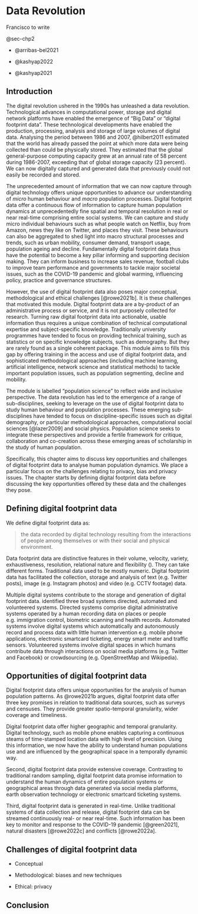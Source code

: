 # Data Revolution {#sec-chp2}

Francisco to write

@sec-chp2

-   @arribas-bel2021

-   @kashyap2022

-   @kashyap2021

## Introduction

The digital revolution ushered in the 1990s has unleashed a data revolution. Technological advances in computational power, storage and digital network platforms have enabled the emergence of "Big Data" or "digital footprint data". These technological developments have enabled the production, processing, analysis and storage of large volumes of digital data. Analysing the period between 1986 and 2007, @hilbert2011 estimated that the world has already passed the point at which more data were being collected than could be physically stored. They estimated that the global general-purpose computing capacity grew at an annual rate of 58 percent during 1986-2007, exceeding that of global storage capacity (23 percent). We can now digitally captured and generated data that previously could not easily be recorded and stored.

The unprecedented amount of information that we can now capture through digital technology offers unique opportunities to advance our understanding of *micro* human behaviour and *macro* population processes. Digital footprint data offer a continuous flow of information to capture human population dynamics at unprecedentedly fine spatial and temporal resolution in real or near real-time comprising entire social systems. We can capture and study micro individual behaviours such as what people watch on Netflix, buy from Amazon, news they like on Twitter, and places they visit. These behaviours can also be aggregated to shed light into macro structural processes and trends, such as urban mobility, consumer demand, transport usage, population ageing and decline. Fundamentally digital footprint data thus have the potential to become a key pillar informing and supporting decision making. They can inform business to increase sales revenue, football clubs to improve team performance and governments to tackle major societal issues, such as the COVID-19 pandemic and global warming, influencing policy, practice and governance structures.

However, the use of digital footprint data also poses major conceptual, methodological and ethical challenges [@rowe2021b]. It is these challenges that motivated this module. Digital footprint data are a by-product of an administrative process or service, and it is not purposely collected for research. Turning raw digital footprint data into actionable, usable information thus requires a unique combination of technical computational expertise and subject-specific knowledge. Traditionally university programmes have tended to focus on providing technical training, such as statistics or on specific knowledge subjects, such as demography. But they are rarely found as a single coherent package. This module aims to fills this gap by offering training in the access and use of digital footprint data, and sophisticated methodological approaches (including machine learning, artificial intelligence, network science and statistical methods) to tackle important population issues, such as population segmenting, decline and mobility.

The module is labelled "population science" to reflect wide and inclusive perspective. The data revolution has led to the emergence of a range of sub-disciplines, seeking to leverage on the use of digital footprint data to study human behaviour and population processes. These emerging sub-disciplines have tended to focus on discipline-specific issues such as digital demography, or particular methodological approaches, computational social sciences [@lazer2009] and social physics. Population science seeks to integrate these perspectives and provide a fertile framework for critique, collaboration and co-creation across these emerging areas of scholarship in the study of human population.

Specifically, this chapter aims to discuss key opportunities and challenges of digital footprint data to analyse human population dynamics. We place a particular focus on the challenges relating to privacy, bias and privacy issues. The chapter starts by defining digital footprint data before discussing the key opportunities offered by these data and the challenges they pose.

## Defining digital footprint data

We define digital footprint data as:

> the data recorded by digital technology resulting from the interactions of people among themselves or with their social and physical environment.

Data footprint data are distinctive features in their volume, velocity, variety, exhaustiveness, resolution, relational nature and flexibility (<!--# Kitchin -->). They can take different forms. Traditional data used to be mostly numeric. Digital footprint data has facilitated the collection, storage and analysis of text (e.g. Twitter posts), image (e.g. Instagram photos) and video (e.g. CCTV footage) data.

Multiple digital systems contribute to the storage and generation of digital footprint data. <!--# Kitchin --> identified three broad systems directed, automated and volunteered systems. Directed systems comprise digital administrative systems operated by a human recording data on places or people e.g. immigration control, biometric scanning and health records. Automated systems involve digital systems which automatically and autonomously record and process data with little human intervention e.g. mobile phone applications, electronic smartcard ticketing, energy smart meter and traffic sensors. Volunteered systems involve digital spaces in which humans contribute data through interactions on social media platforms (e.g. Twitter and Facebook) or crowdsourcing (e.g. OpenStreetMap and Wikipedia).

## Opportunities of digital footprint data

Digital footprint data offers unique opportunities for the analysis of human population patterns. As @rowe2021b argues, digital footprint data offer three key promises in relation to traditional data sources, such as surveys and censuses. They provide greater spatio-temporal granularity, wider coverage and timeliness.

Digital footprint data offer higher geographic and temporal granularity. Digital technology, such as mobile phone enables capturing a continuous steams of time-stamped location data with high level of precision. Using this information, we now have the ability to understand human populations use and are influenced by the geographical space in a temporally dynamic way.

Second, digital footprint data provide extensive coverage. Contrasting to traditional random sampling, digital footprint data promise information to understand the human dynamics of entire population systems or geographical areas through data generated via social media platforms, earth observation technology or electronic smartcard ticketing systems.

Third, digital footprint data is generated in real-time. Unlike traditional systems of data collection and release, digital footprint data can be streamed continuously real- or near real-time. Such information has been key to monitor and response to the COVID-19 pandemic [@green2021], natural disasters [@rowe2022c] and conflicts [@rowe2022a].

## Challenges of digital footprint data

-   Conceptual

-   Methodological: biases and new techniques

-   Ethical: privacy

## Conclusion
